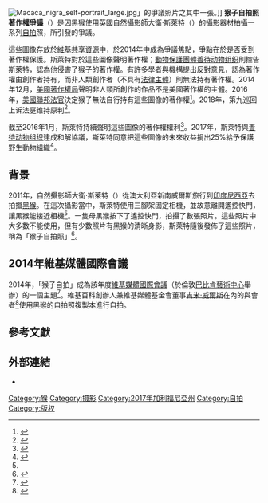 [[File:Macaca_nigra_self-portrait_large.jpg|thumb]]」的爭議照片之其中一張。]]
'''猴子自拍照著作權爭議'''（{{lang-en|monkey selfie copyright dispute}}）是因[[黑猴|黑猴]]使用英國自然攝影師大衛·斯萊特（{{lang|en|David Slater}}）的攝影器材拍攝一系列[[自拍|自拍]]照，所引發的爭議。

這些圖像存放於[[維基共享資源|維基共享資源]]中，於2014年中成為爭議焦點，爭點在於{{le|動物自製藝術|animal-made art|非人類動物所產生的藝術作品}}是否受到著作權保護。斯萊特對於這些圖像聲明著作權；[[動物保護團體|動物保護團體]][[善待动物组织|善待动物组织]]則控告斯萊特，認為他侵害了猴子的著作權。有許多學者與機構提出反對意見，認為著作權由創作者持有，而非人類創作者（不具有[[法律主體|法律主體]]）則無法持有著作權。2014年12月，[[美國著作權局|美國著作權局]]聲明非人類所創作的作品不是美國著作權的主體。2016年，[[美國聯邦法官|美國聯邦法官]]決定猴子無法自行持有這些圖像的著作權<ref name="AT-20160106">{{cite news |last=Kravets |first=David |title=Judge says monkey cannot own copyright to famous selfies |url=http://arstechnica.com/tech-policy/2016/01/judge-says-monkey-cannot-own-copyright-to-famous-selfies/ |date=2016-01-06 |work=[[Ars_Technica|Ars Technica]] |accessdate=2016-01-07 |archive-date=2016-01-07 |archive-url=https://web.archive.org/web/20160107072137/http://arstechnica.com/tech-policy/2016/01/judge-says-monkey-cannot-own-copyright-to-famous-selfies/ |dead-url=no }}</ref>。2018年，第九巡回上诉法庭维持原判<ref>{{cite news|author1=CYRUS FARIVAR|title=Monkey-selfie lawsuit finally ends: Court affirms adorable macaque can’t sue|url=https://arstechnica.com/tech-policy/2018/04/monkey-selfie-lawsuit-finally-ends-court-affirms-adorable-macaque-cant-sue/#p3|accessdate=2018-05-22|work=Ars Technica|date=2018-04-24|language=en-us|archive-date=2021-04-13|archive-url=https://web.archive.org/web/20210413065340/https://arstechnica.com/tech-policy/2018/04/monkey-selfie-lawsuit-finally-ends-court-affirms-adorable-macaque-cant-sue/#p3|dead-url=no}}</ref>。

截至2016年1月，斯萊特持續聲明這些圖像的著作權權利<ref name="southwalesargus">{{cite news | url = http://www.southwalesargus.co.uk/news/14191777.Gwent__monkey_selfie__photographer_to_sue_Wikipedia/ | date = 2016-01-08 | accessdate = 2016-01-08 | publisher = South Wales Argus | title = The Gwent photographer who won a legal battle over a 'monkey selfie' is to sue Wikipedia | archive-date = 2016-01-11 | archive-url = https://web.archive.org/web/20160111075839/http://www.southwalesargus.co.uk/news/14191777.Gwent__monkey_selfie__photographer_to_sue_Wikipedia/ | dead-url = no }}</ref>。2017年，斯萊特與[[善待动物组织|善待动物组织]]達成和解協議，斯萊特同意把這些圖像的未來收益捐出25%給予保護野生動物組織<ref>{{Cite news |url=http://hk.apple.nextmedia.com/realtime/international/20170912/57198638 |title=【獼猴自拍案】攝影師與PETA達和解 獼猴自拍照收益25%捐慈善 |website=hk.apple.nextmedia.com |date=2017-09-12 |accessdate=2017-09-12 |archive-date=2017-10-15 |archive-url=https://web.archive.org/web/20171015200731/http://hk.apple.nextmedia.com/realtime/international/20170912/57198638 |dead-url=no }}</ref>。

==背景==
2011年，自然攝影師大衛·斯萊特（{{lang|en|David Slater}}）從澳大利亞新南威爾斯{{le|馬森 (新南威爾斯)|Mathern|馬森}}旅行到[[印度尼西亞|印度尼西亞]]去拍攝[[黑猴|黑猴]]。在這次攝影當中，斯萊特使用三腳架固定相機，並故意離開遙控快門，讓黑猴能接近相機<ref name="bbc-selfie"/>。一隻母黑猴按下了遙控快門，拍攝了數張照片。這些照片中大多數不能使用，但有少數照片有黑猴的清晰身影，斯萊特隨後發佈了這些照片，稱為「猴子自拍照」<ref name="bbc-selfie">{{cite news| url = http://www.bbc.co.uk/news/uk-england-gloucestershire-28674167| title = Photographer 'lost £10,000' in Wikipedia monkey 'selfie' row| date = 2013-08-07| accessdate = 2014-08-07| publisher = BBC News| archive-date = 2018-07-16| archive-url = https://web.archive.org/web/20180716145730/https://www.bbc.co.uk/news/uk-england-gloucestershire-28674167| dead-url = no}}</ref>。

==2014年維基媒體國際會議==
2014年，「猴子自拍」成為該年度[[維基媒體國際會議|維基媒體國際會議]]（於倫敦[[巴比肯藝術中心|巴比肯藝術中心]]舉辦）的一個主題<ref>{{Cite web|title=Wikimania Gets Social|date=2014-08-11|website=Barbican Centre|url=http://blog.barbican.org.uk/2014/08/wikimania-gets-social/|access-date=2017-01-16|archive-url=https://web.archive.org/web/20170818005944/http://blog.barbican.org.uk/2014/08/wikimania-gets-social/|archive-date=2017-08-18|dead-url=yes}}</ref>。維基百科創辦人兼維基媒體基金會董事[[吉米·威爾斯|吉米·威爾斯]]在內的與會者<ref>{{Cite twitter|title=So this just happened... @jimmy_wales selfie with a #monkeyselfie #wikimania2014|user=WikimaniaLondon |number=497445491387691008|date=2014-08-07}}</ref>使用黑猴的自拍照複製本進行自拍。

==參考文獻==
{{reflist}}

==外部連結==
* {{Commons category-inline|Monkey selfie}}

[[Category:猴|Category:猴]]
[[Category:摄影|Category:摄影]]
[[Category:2017年加利福尼亞州|Category:2017年加利福尼亞州]]
[[Category:自拍|Category:自拍]]
[[Category:版权|Category:版权]]